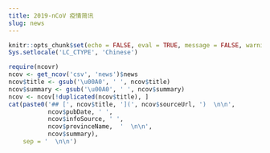 ```yaml
---
title: 2019-nCoV 疫情简讯
slug: news
---
```


```r
knitr::opts_chunk$set(echo = FALSE, eval = TRUE, message = FALSE, warning = FALSE, error = FALSE)
Sys.setlocale('LC_CTYPE', 'Chinese')
```

```r
require(ncovr)
ncov <- get_ncov('csv', 'news')$news
ncov$title <- gsub('\u00A0', ' ', ncov$title)
ncov$summary <- gsub('\u00A0', ' ', ncov$summary)
ncov <- ncov[!duplicated(ncov$title), ]
cat(paste0('## [', ncov$title, '](', ncov$sourceUrl, ')  \n\n',
           ncov$pubDate, ' ',
           ncov$infoSource, ' ',
           ncov$provinceName,  '  \n\n',
           ncov$summary), 
    sep = '  \n\n')
```
